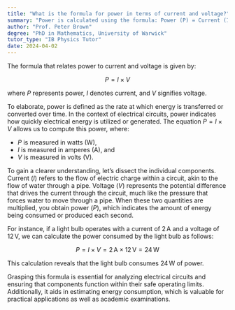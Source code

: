 ```yaml
---
title: "What is the formula for power in terms of current and voltage?"
summary: "Power is calculated using the formula: Power (P) = Current (I) × Voltage (V), highlighting the relationship between electrical current and voltage in determining power consumption."
author: "Prof. Peter Brown"
degree: "PhD in Mathematics, University of Warwick"
tutor_type: "IB Physics Tutor"
date: 2024-04-02
---
```


The formula that relates power to current and voltage is given by:

$$ P = I \times V $$

where $P$ represents power, $I$ denotes current, and $V$ signifies voltage.

To elaborate, power is defined as the rate at which energy is transferred or converted over time. In the context of electrical circuits, power indicates how quickly electrical energy is utilized or generated. The equation $P = I \times V$ allows us to compute this power, where:

- $P$ is measured in watts (W),
- $I$ is measured in amperes (A), and
- $V$ is measured in volts (V).

To gain a clearer understanding, let’s dissect the individual components. Current ($I$) refers to the flow of electric charge within a circuit, akin to the flow of water through a pipe. Voltage ($V$) represents the potential difference that drives the current through the circuit, much like the pressure that forces water to move through a pipe. When these two quantities are multiplied, you obtain power ($P$), which indicates the amount of energy being consumed or produced each second.

For instance, if a light bulb operates with a current of $2 \, \text{A}$ and a voltage of $12 \, \text{V}$, we can calculate the power consumed by the light bulb as follows:

$$ P = I \times V = 2 \, \text{A} \times 12 \, \text{V} = 24 \, \text{W} $$

This calculation reveals that the light bulb consumes $24 \, \text{W}$ of power.

Grasping this formula is essential for analyzing electrical circuits and ensuring that components function within their safe operating limits. Additionally, it aids in estimating energy consumption, which is valuable for practical applications as well as academic examinations.
    